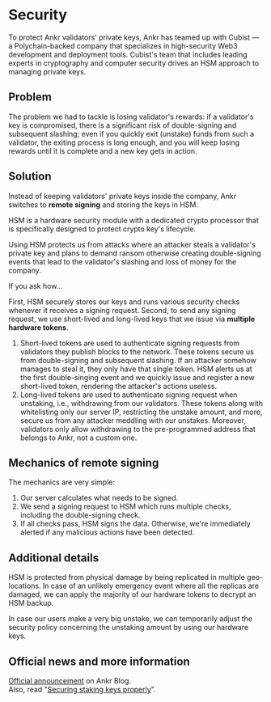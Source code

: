 # Security

To protect Ankr validators' private keys, Ankr has teamed up with Cubist — a Polychain-backed company that specializes in high-security Web3 development and deployment tools. Cubist's team that includes leading experts in cryptography and computer security drives an HSM approach to managing private keys.

## Problem
The problem we had to tackle is losing validator's rewards: if a validator's key is compromised, there is a significant risk of double-signing and subsequent slashing; even if you quickly exit (unstake) funds from such a validator, the exiting process is long enough, and you will keep losing rewards until it is complete and a new key gets in action.

## Solution
Instead of keeping validators' private keys inside the company, Ankr switches to **remote signing** and storing the keys in HSM.

HSM is a hardware security module with a dedicated crypto processor that is specifically designed to protect crypto key's lifecycle.

Using HSM protects us from attacks where an attacker steals a validator's private key and plans to demand ransom otherwise creating double-signing events that lead to the validator's slashing and loss of money for the company.

If you ask how...

First, HSM securely stores our keys and runs various security checks whenever it receives a signing request.
Second, to send any signing request, we use short-lived and long-lived keys that we issue via **multiple hardware tokens**.
1. Short-lived tokens are used to authenticate signing requests from validators they publish blocks to the network. These tokens secure us from double-signing and subsequent slashing. If an attacker somehow manages to steal it, they only have that single token. HSM alerts us at the first double-singing event and we quickly issue and register a new short-lived token, rendering the attacker's actions useless.
2. Long-lived tokens are used to authenticate signing request when unstaking, i.e., withdrawing from our validators. These tokens along with whitelisting only our server IP, restricting the unstake amount, and more, secure us from any attacker meddling with our unstakes. Moreover, validators only allow withdrawing to the pre-programmed address that belongs to Ankr, not a custom one.

## Mechanics of remote signing
The mechanics are very simple:
1. Our server calculates what needs to be signed.
2. We send a signing request to HSM which runs multiple checks, including the double-signing check.
3. If all checks pass, HSM signs the data. Otherwise, we're immediately alerted if any malicious actions have been detected.

## Additional details
HSM is protected from physical damage by being replicated in multiple geo-locations. In case of an unlikely emergency event where all the replicas are damaged, we can apply the majority of our hardware tokens to decrypt an HSM backup.

In case our users make a very big unstake, we can temporarily adjust the security policy concerning the unstaking amount by using our hardware keys.

## Official news and more information
[Official announcement](https://www.ankr.com/blog/securing-upcoming-eth-withdrawals-with-cubist/?search=cubist&page=1) on Ankr Blog.<br/>
Also, read "[Securing staking keys properly](https://cubist.dev/blog/staking-keys-status-quo)".



